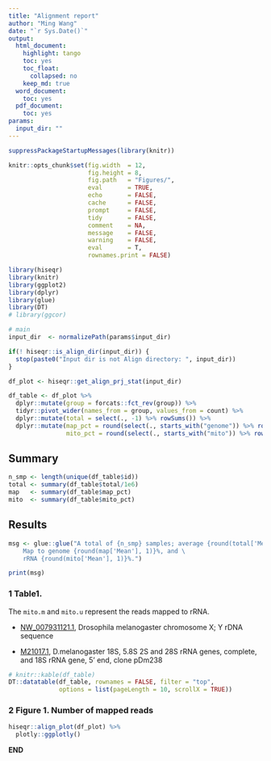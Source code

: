 ```yaml
---
title: "Alignment report"
author: "Ming Wang"
date: "`r Sys.Date()`"
output:
  html_document:
    highlight: tango
    toc: yes
    toc_float:
      collapsed: no
    keep_md: true
  word_document:
    toc: yes
  pdf_document:
    toc: yes
params:
  input_dir: ""
---
```


```r
suppressPackageStartupMessages(library(knitr))

knitr::opts_chunk$set(fig.width  = 12, 
                      fig.height = 8, 
                      fig.path   = "Figures/",
                      eval       = TRUE,
                      echo       = FALSE,
                      cache      = FALSE,
                      prompt     = FALSE,
                      tidy       = FALSE,
                      comment    = NA,
                      message    = FALSE,
                      warning    = FALSE,
                      eval       = T,
                      rownames.print = FALSE)
```


```r
library(hiseqr)
library(knitr)
library(ggplot2)
library(dplyr)
library(glue)
library(DT)
# library(ggcor)
```


```r
# main 
input_dir  <- normalizePath(params$input_dir)

if(! hiseqr::is_align_dir(input_dir)) {
  stop(paste0("Input dir is not Align directory: ", input_dir))
}
```


```r
df_plot <- hiseqr::get_align_prj_stat(input_dir)

df_table <- df_plot %>%
  dplyr::mutate(group = forcats::fct_rev(group)) %>%
  tidyr::pivot_wider(names_from = group, values_from = count) %>% 
  dplyr::mutate(total = select(., -1) %>% rowSums()) %>%
  dplyr::mutate(map_pct = round(select(., starts_with("genome")) %>% rowSums() / total * 100, 1),
                mito_pct = round(select(., starts_with("mito")) %>% rowSums() / total * 100, 1))
```

## Summary

```r
n_smp <- length(unique(df_table$id))
total <- summary(df_table$total/1e6)
map   <- summary(df_table$map_pct)
mito  <- summary(df_table$mito_pct)
```

## Results


```r
msg <- glue::glue("A total of {n_smp} samples; average {round(total['Mean'], 1)}M reads for each sample were sequenced (min: {round(total['Min.'], 1)}M, max: {round(total['Max.'], 1)}M); \
    Map to genome {round(map['Mean'], 1)}%, and \
    rRNA {round(mito['Mean'], 1)}%.")

print(msg)

```


### 1 Table1. 

The `mito.m` and `mito.u` represent the reads mapped to rRNA.   

+ [NW_007931121.1](https://www.ncbi.nlm.nih.gov/nuccore/NW_007931121.1), Drosophila melanogaster chromosome X; Y rDNA sequence

+ [M21017.1](https://www.ncbi.nlm.nih.gov/nuccore/M21017.1/), D.melanogaster 18S, 5.8S 2S and 28S rRNA genes, complete, and 18S rRNA gene, 5' end, clone pDm238 

```r
# knitr::kable(df_table)
DT::datatable(df_table, rownames = FALSE, filter = "top", 
              options = list(pageLength = 10, scrollX = TRUE))
```

### 2 Figure 1. Number of mapped reads

```r
hiseqr::align_plot(df_plot) %>%
  plotly::ggplotly()
```


**END**


